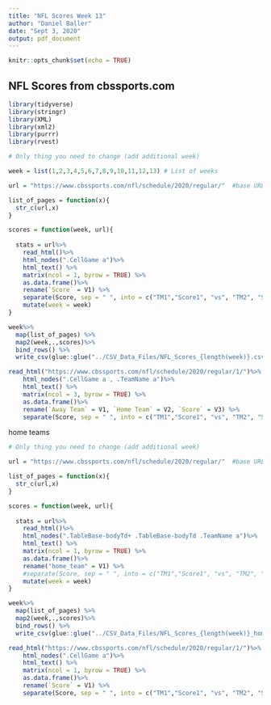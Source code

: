 ```yaml
---
title: "NFL Scores Week 13"
author: "Daniel Baller"
date: "Sept 3, 2020"
output: pdf_document
---
```


```r
knitr::opts_chunk$set(echo = TRUE)
```

## NFL Scores from cbssports.com

```r
library(tidyverse)
library(stringr)
library(XML)
library(xml2)
library(purrr)
library(rvest)

# Only thing you need to change (add additional week)

week = list(1,2,3,4,5,6,7,8,9,10,11,12,13) # List of weeks

url = "https://www.cbssports.com/nfl/schedule/2020/regular/"  #base URL

list_of_pages = function(x){
  str_c(url,x)
}

scores = function(week, url){
  
  stats = url%>%
    read_html()%>%
    html_nodes(".CellGame a")%>%
    html_text() %>% 
    matrix(ncol = 1, byrow = TRUE) %>%
    as.data.frame()%>%
    rename(`Score` = V1) %>% 
    separate(Score, sep = " ", into = c("TM1","Score1", "vs", "TM2", "Score2")) %>% 
    mutate(week = week)
}

week%>%
  map(list_of_pages) %>% 
  map2(week,.,scores)%>%
  bind_rows() %>% 
  write_csv(glue::glue("../CSV_Data_Files/NFL_Scores_{length(week)}.csv"))
```

```r
read_html("https://www.cbssports.com/nfl/schedule/2020/regular/1/")%>%
    html_nodes(".CellGame a , .TeamName a")%>%
    html_text() %>% 
    matrix(ncol = 3, byrow = TRUE) %>%
    as.data.frame()%>%
    rename(`Away Team` = V1, `Home Team` = V2, `Score` = V3) %>% 
    separate(Score, sep = " ", into = c("TM1","Score1", "vs", "TM2", "Score2"))
```

home teams

```r
# Only thing you need to change (add additional week)

url = "https://www.cbssports.com/nfl/schedule/2020/regular/"  #base URL

list_of_pages = function(x){
  str_c(url,x)
}

scores = function(week, url){
  
  stats = url%>%
    read_html()%>%
    html_nodes(".TableBase-bodyTd+ .TableBase-bodyTd .TeamName a")%>%
    html_text() %>% 
    matrix(ncol = 1, byrow = TRUE) %>%
    as.data.frame()%>%
    rename("home_team" = V1) %>% 
    #separate(Score, sep = " ", into = c("TM1","Score1", "vs", "TM2", "Score2")) %>% 
    mutate(week = week)
}

week%>%
  map(list_of_pages) %>% 
  map2(week,.,scores)%>%
  bind_rows() %>% 
  write_csv(glue::glue("../CSV_Data_Files/NFL_Scores_{length(week)}_home.csv"))
```

```r
read_html("https://www.cbssports.com/nfl/schedule/2020/regular/1/")%>%
    html_nodes(".CellGame a")%>%
    html_text() %>% 
    matrix(ncol = 1, byrow = TRUE) %>%
    as.data.frame()%>%
    rename(`Score` = V1) %>% 
    separate(Score, sep = " ", into = c("TM1","Score1", "vs", "TM2", "Score2"))
```